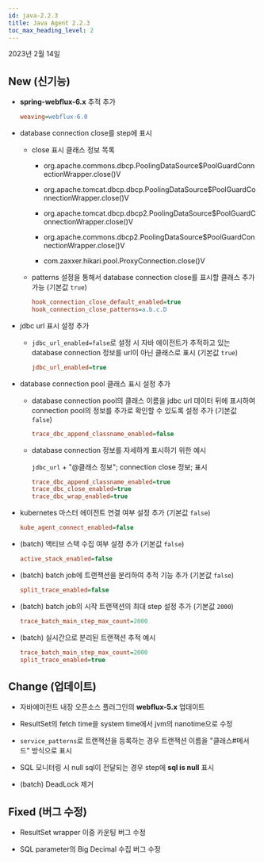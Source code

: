 ```yaml
---
id: java-2.2.3
title: Java Agent 2.2.3
toc_max_heading_level: 2
---
```


2023년 2월 14일

## <Status>New</Status> (신기능)

- **spring-webflux-6.x** 추적 추가

  ```ini title='whatap.conf'
  weaving=webflux-6.0
  ```
    
- database connection close를 step에 표시

  - close 표시 클래스 정보 목록

      - org.apache.commons.dbcp.PoolingDataSource$PoolGuardConnectionWrapper.close()V
      
      - org.apache.tomcat.dbcp.dbcp.PoolingDataSource$PoolGuardConnectionWrapper.close()V
      
      - org.apache.tomcat.dbcp.dbcp2.PoolingDataSource$PoolGuardConnectionWrapper.close()V
      
      - org.apache.commons.dbcp2.PoolingDataSource$PoolGuardConnectionWrapper.close()V
      
      - com.zaxxer.hikari.pool.ProxyConnection.close()V

  - patterns 설정을 통해서 database connection close를 표시할 클래스 추가 가능 (기본값 `true`)

    ```ini title='whatap.conf'
    hook_connection_close_default_enabled=true
    hook_connection_close_patterns=a.b.c.D
    ```

- jdbc url 표시 설정 추가

  - `jdbc_url_enabled=false`로 설정 시 자바 에이전트가 추적하고 있는 database connection 정보를 url이 아닌 클래스로 표시 (기본값 `true`)

    ```ini title='whatap.conf'
    jdbc_url_enabled=true
    ```
        
- database connection pool 클래스 표시 설정 추가

  - database connection pool의 클래스 이름을 jdbc url 데이터 뒤에 표시하여 connection pool의 정보를 추가로 확인할 수 있도록 설정 추가 (기본값 `false`)

    ```ini title='whatap.conf'
    trace_dbc_append_classname_enabled=false
    ```

  - database connection 정보를 자세하게 표시하기 위한 예시
  
    `jdbc_url` + "@클래스 정보"; connection close 정보; 표시

    ```ini title='whatap.conf'
    trace_dbc_append_classname_enabled=true
    trace_dbc_close_enabled=true
    trace_dbc_wrap_enabled=true
    ```

- kubernetes 마스터 에이전트 연결 여부 설정 추가 (기본값 `false`)

  ```ini title='whatap.conf'
  kube_agent_connect_enabled=false
  ```


- (batch) 액티브 스택 수집 여부 설정 추가 (기본값 `false`)

  ```ini title='whatap.conf'
  active_stack_enabled=false
  ```

- (batch) batch job에 트랜잭션을 분리하여 추적 기능 추가 (기본값 `false`)

  ```ini title='whatap.conf'
  split_trace_enabled=false
  ```

- (batch) batch job의 시작 트랜잭션의 최대 step 설정 추가 (기본값 `2000`)

  ```ini title='whatap.conf'
  trace_batch_main_step_max_count=2000
  ```

- (batch) 실시간으로 분리된 트랜잭션 추적 예시
    
  ```ini title='whatap.conf'
  trace_batch_main_step_max_count=2000
  split_trace_enabled=true
  ```


## <Status>Change</Status> (업데이트)

- 자바에이전트 내장 오픈소스 플러그인의 **webflux-5.x** 업데이트

- ResultSet의 fetch time을 system time에서 jvm의 nanotime으로 수정

- `service_patterns`로 트랜잭션을 등록하는 경우 트랜잭션 이름을 "클래스#메서드" 방식으로 표시

- SQL 모니터링 시 null sql이 전달되는 경우 step에 **sql is null** 표시

- (batch) DeadLock 제거


## <Status>Fixed</Status> (버그 수정)

- ResultSet wrapper 이중 카운팅 버그 수정

- SQL parameter의 Big Decimal 수집 버그 수정